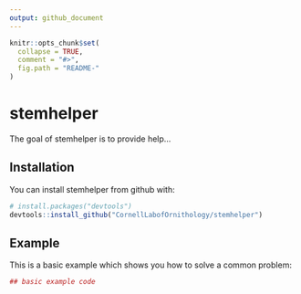 ```yaml
---
output: github_document
---
```


<!-- README.md is generated from README.Rmd. Please edit that file -->

```r
knitr::opts_chunk$set(
  collapse = TRUE,
  comment = "#>",
  fig.path = "README-"
)
```

# stemhelper

The goal of stemhelper is to provide help...

## Installation

You can install stemhelper from github with:

```r
# install.packages("devtools")
devtools::install_github("CornellLabofOrnithology/stemhelper")
```

## Example

This is a basic example which shows you how to solve a common problem:

```r
## basic example code
```
